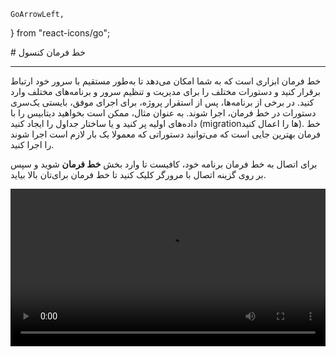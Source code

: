     GoArrowLeft,
} from "react-icons/go";


<Layout>
<Head>
<title>مستندات اتصال به خط فرمان (shell) پلتفرم  - لیارا</title>

<meta property="og:title" content="مستندات خدمات رایانش ابری لیارا" />
<meta property="og:description" content="مستندات مربوط به نحوه اتصال به خط فرمان یا Console Shell در لیارا"  />
</Head>
# خط فرمان کنسول

<hr className="mb-2" />
خط فرمان ابزاری است که به شما امکان می‌دهد تا به‌طور مستقیم با سرور خود ارتباط برقرار کنید و دستورات مختلف را برای مدیریت و تنظیم سرور و برنامه‌های مختلف وارد کنید. 
در برخی از برنامه‌ها، پس از استقرار پروژه، برای اجرای موفق، بایستی یک‌سری دستورات در خط فرمان، اجرا شوند. به عنوان مثال، ممکن است بخواهید دیتابیس را با داده‌های اولیه پر کنید و یا ساختار جداول را ایجاد کنید (migrationها را اعمال کنید). خط فرمان بهترین جایی است که می‌توانید دستوراتی که معمولا یک بار لازم است اجرا شوند را اجرا کنید.

<Section id="access-to-shell" title="دسترسی به خط فرمان در برنامه" />
<Tabs 
    tabs={["Liara Console", "Liara CLI"]} 
    content={[
        <>
    <p>
        برای اتصال به خط فرمان برنامه خود، کافیست تا وارد بخش <b>خط فرمان</b> شوید و سپس بر روی گزینه اتصال با مرورگر کلیک کنید تا خط فرمان برای‌تان بالا بیاید.
    </p>
    <div className="h-4" />
                <video
                src="https://media.liara.ir/docs/connect-to-shell-via-console.mp4"
                controls="controls"
                className="block w-full"
                width="100%" />
                <div className="h-4" />
    <Alert variant="info">
    <p>
        اگر که از <a href="/paas/docker/getting-started" className="text-[#2196f3] ">پلتفرم داکر لیارا</a> استفاده می‌کنید و <Important>bash</Important> در <Important>image</Important> شما نصب نیست؛ می‌توانید از <Important>shell</Important> پیش‌فرض <Important>image</Important> استفاده کنید.
    </p>
    </Alert>
    <div className="h-2" />
    <p>
        این ترمینال،<Important>bin/bash/</Important>را اجرا می‌کند. بنابراین می‌توانید هر دستوری که در <Important>bash</Important> قابل اجرا است را وارد نمایید.
    </p>
    </>,
    <>
    <p>
    برای اجرای دستور‌های مورد نیاز در فرایند <a href="/paas/cicd/about" className="text-[#2196f3] ">CI/CD</a> و یا دسترسی مستقیم به خط فرمان برنامه در سیستم‌عامل خود، می‌توانید از دستور زیر استفاده کنید:
    </p>
    <div className='h-2' />
    <div dir="ltr">
    <Highlight className="bash">
        {`liara shell`}
    </Highlight>
    </div>
    <div className='h-2' />
    پس از اجرای دستور فوق و انتخاب برنامه‌ی مورد نظر به‌صورت مستقیم به خط فرمان برنامه با استفاده از <Important>bin/bash/</Important> متصل خواهید شد اما درصورتی که تصمیم داشته باشید دستور به‌خصوصی را اجرا کنید یا در برنامه‌های <a href="/paas/docker/getting-started" className="text-[#2196f3] ">Docker</a> به <Important>bin/sh/</Important> متصل شوید کافیست command فوق را به شکل زیر تغییر دهید:
    <div className='h-2' />
    <div dir="ltr">
    <Highlight className="bash">
        {`liara shell --command=/bin/sh`}
    </Highlight>
    </div>
    <div className='h-2' />

    </>,

]} 
/>

<Section id="disconnect-shell-trouble" title="مشکل قطع مداوم اتصال به خط فرمان" />
برای این‌که بتوانید به‌خط فرمان وصل شوید، برنامه‌ی شما باید روشن و در حال اجرا باشد. برای اطمینان از اجرای موفق برنامه، کافیست تا <a href="../observations/about" className="text-[#2196f3] ">گزارشات</a> و <a href="../events" className="text-[#2196f3] ">رویدادها</a> مربوط به برنامه را بررسی کنید. چنانچه برنامه‌ی شما مداوم در حال crash کردن و ری‌استارت‌شدن باشد، امکان اتصال به‌خط فرمان را نخواهید داشت و ارتباط شما قطع خواهد شد.

<Section id="install-packages-using-shell" title="نصب پکیج‌های دلخواه بر روی سرور با استفاده از apt-get" />
در نظر داشته باشید که نمی‌توانید با استفاده از خط فرمان و دستور <Important>apt-get</Important> پکیج مدنظرتان را بر روی سرور نصب کنید. اما می‌توانید با استفاده از Hookها (در صورت پشتیبانی پلتفرم) و یا <a href="/paas/docker/getting-started" className="text-[#2196f3] ">پلتفرم Docker</a>، هرگونه شخصی‌سازی که نیاز دارید را، انجام دهید و پکیج‌های مدنظرتان را، نصب کنید. 

</Layout>